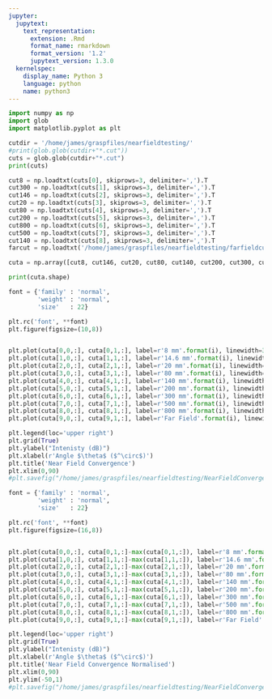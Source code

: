 ```yaml
---
jupyter:
  jupytext:
    text_representation:
      extension: .Rmd
      format_name: rmarkdown
      format_version: '1.2'
      jupytext_version: 1.3.0
  kernelspec:
    display_name: Python 3
    language: python
    name: python3
---
```


```python
import numpy as np
import glob
import matplotlib.pyplot as plt
```

```python
cutdir = '/home/james/graspfiles/nearfieldtesting/'
#print(glob.glob(cutdir+"*.cut"))
cuts = glob.glob(cutdir+"*.cut")
print(cuts)
```

```python
cut8 = np.loadtxt(cuts[0], skiprows=3, delimiter=',').T
cut300 = np.loadtxt(cuts[1], skiprows=3, delimiter=',').T
cut146 = np.loadtxt(cuts[2], skiprows=3, delimiter=',').T
cut20 = np.loadtxt(cuts[3], skiprows=3, delimiter=',').T
cut80 = np.loadtxt(cuts[4], skiprows=3, delimiter=',').T
cut200 = np.loadtxt(cuts[5], skiprows=3, delimiter=',').T
cut800 = np.loadtxt(cuts[6], skiprows=3, delimiter=',').T
cut500 = np.loadtxt(cuts[7], skiprows=3, delimiter=',').T
cut140 = np.loadtxt(cuts[8], skiprows=3, delimiter=',').T
farcut = np.loadtxt('/home/james/graspfiles/nearfieldtesting/farfieldcut.txt', skiprows=251, delimiter=',').T

cuta = np.array([cut8, cut146, cut20, cut80, cut140, cut200, cut300, cut500, cut800, farcut])

print(cuta.shape)
```

```python
font = {'family' : 'normal',
        'weight' : 'normal',
        'size'   : 22}

plt.rc('font', **font)
plt.figure(figsize=(10,8))


plt.plot(cuta[0,0,:], cuta[0,1,:], label=r'8 mm'.format(i), linewidth=3)
plt.plot(cuta[1,0,:], cuta[1,1,:], label=r'14.6 mm'.format(i), linewidth=3)
plt.plot(cuta[2,0,:], cuta[2,1,:], label=r'20 mm'.format(i), linewidth=3)
plt.plot(cuta[3,0,:], cuta[3,1,:], label=r'80 mm'.format(i), linewidth=3)
plt.plot(cuta[4,0,:], cuta[4,1,:], label=r'140 mm'.format(i), linewidth=3)
plt.plot(cuta[5,0,:], cuta[5,1,:], label=r'200 mm'.format(i), linewidth=3)
plt.plot(cuta[6,0,:], cuta[6,1,:], label=r'300 mm'.format(i), linewidth=3)
plt.plot(cuta[7,0,:], cuta[7,1,:], label=r'500 mm'.format(i), linewidth=3)
plt.plot(cuta[8,0,:], cuta[8,1,:], label=r'800 mm'.format(i), linewidth=3)
plt.plot(cuta[9,0,:], cuta[9,1,:], label=r'Far Field'.format(i), linewidth=3)

plt.legend(loc='upper right')
plt.grid(True)
plt.ylabel("Intenisty (dB)")
plt.xlabel(r'Angle $\theta$ ($^\circ$)')
plt.title('Near Field Convergence')
plt.xlim(0,90)
#plt.savefig("/home/james/graspfiles/nearfieldtesting/NearFieldConvergence.png", bbox_inches='tight')
```

```python
font = {'family' : 'normal',
        'weight' : 'normal',
        'size'   : 22}

plt.rc('font', **font)
plt.figure(figsize=(16,8))


plt.plot(cuta[0,0,:], cuta[0,1,:]-max(cuta[0,1,:]), label=r'8 mm'.format(i), linewidth=3)
plt.plot(cuta[1,0,:], cuta[1,1,:]-max(cuta[1,1,:]), label=r'14.6 mm'.format(i), linewidth=3)
plt.plot(cuta[2,0,:], cuta[2,1,:]-max(cuta[2,1,:]), label=r'20 mm'.format(i), linewidth=3)
plt.plot(cuta[3,0,:], cuta[3,1,:]-max(cuta[3,1,:]), label=r'80 mm'.format(i), linewidth=3)
plt.plot(cuta[4,0,:], cuta[4,1,:]-max(cuta[4,1,:]), label=r'140 mm'.format(i), linewidth=3)
plt.plot(cuta[5,0,:], cuta[5,1,:]-max(cuta[5,1,:]), label=r'200 mm'.format(i), linewidth=3)
plt.plot(cuta[6,0,:], cuta[6,1,:]-max(cuta[6,1,:]), label=r'300 mm'.format(i), linewidth=3)
plt.plot(cuta[7,0,:], cuta[7,1,:]-max(cuta[7,1,:]), label=r'500 mm'.format(i), linewidth=3)
plt.plot(cuta[8,0,:], cuta[8,1,:]-max(cuta[8,1,:]), label=r'800 mm'.format(i), linewidth=3)
plt.plot(cuta[9,0,:], cuta[9,1,:]-max(cuta[9,1,:]), label=r'Far Field'.format(i), linewidth=3)

plt.legend(loc='upper right')
plt.grid(True)
plt.ylabel("Intenisty (dB)")
plt.xlabel(r'Angle $\theta$ ($^\circ$)')
plt.title('Near Field Convergence Normalised')
plt.xlim(0,90)
plt.ylim(-50,1)
#plt.savefig("/home/james/graspfiles/nearfieldtesting/NearFieldConvergenceNorm.png", bbox_inches='tight')
```

```python

```
